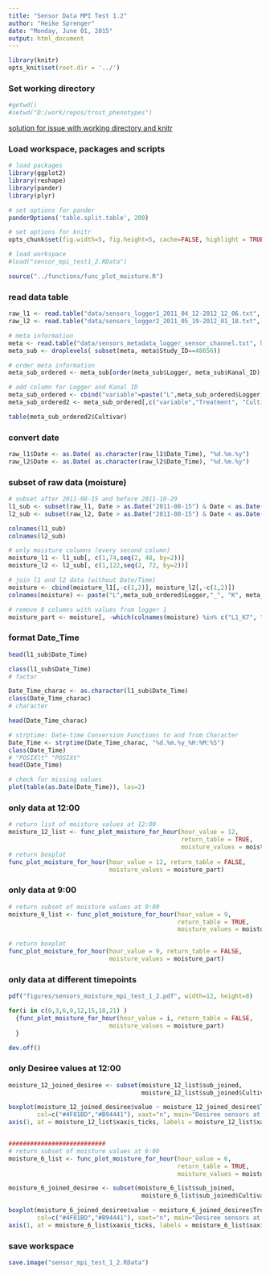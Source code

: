 ```yaml
---
title: "Sensor Data MPI Test 1.2"
author: "Heike Sprenger"
date: "Monday, June 01, 2015"
output: html_document
---
```



```r
library(knitr)
opts_knit$set(root.dir = '../')
```


### Set working directory  
```r
#getwd()
#setwd("D:/work/repos/trost_phenotypes")
```


[solution for issue with working directory and knitr](https://github.com/yihui/knitr/issues/277)

### Load workspace, packages and scripts
```r
# load packages
library(ggplot2)
library(reshape)
library(pander)
library(plyr)

# set options for pander
panderOptions('table.split.table', 200)

# set options for knitr
opts_chunk$set(fig.width=5, fig.height=5, cache=FALSE, highlight = TRUE, fig.show="asis")

# load workspace
#load("sensor_mpi_test1_2.RData")

source("../functions/func_plot_moisture.R")
```


### read data table
```r
raw_l1 <- read.table("data/sensors_logger1_2011_04_12-2012_12_06.txt", header=T, fill=T)
raw_l2 <- read.table("data/sensors_logger2_2011_05_19-2012_01_18.txt", header=T, fill=T)

# meta information
meta <- read.table("data/sensors_metadata_logger_sensor_channel.txt", header=T)
meta_sub <- droplevels( subset(meta, meta$Study_ID==48656))

# order meta information
meta_sub_ordered <- meta_sub[order(meta_sub$Logger, meta_sub$Kanal_ID),]

# add column for Logger and Kanal ID
meta_sub_ordered <- cbind("variable"=paste("L",meta_sub_ordered$Logger,"_", "K", meta_sub_ordered$Kanal_ID, sep=""), meta_sub_ordered)
meta_sub_ordered2 <- meta_sub_ordered[,c("variable","Treatment", "Cultivar")]

table(meta_sub_ordered2$Cultivar)
```


### convert date
```r
raw_l1$Date <- as.Date( as.character(raw_l1$Date_Time), "%d.%m.%y")
raw_l2$Date <- as.Date( as.character(raw_l2$Date_Time), "%d.%m.%y")
```


### subset of raw data (moisture)
```r
# subset after 2011-08-15 and before 2011-10-29
l1_sub <- subset(raw_l1, Date > as.Date("2011-08-15") & Date < as.Date("2011-10-29") )
l2_sub <- subset(raw_l2, Date > as.Date("2011-08-15") & Date < as.Date("2011-10-29") )

colnames(l1_sub)
colnames(l2_sub)

# only moisture columns (every second column)
moisture_l1 <- l1_sub[, c(1,74,seq(2, 48, by=2))]
moisture_l2 <- l2_sub[, c(1,122,seq(2, 72, by=2))]

# join l1 and l2 data (without Date/Time)
moisture <- cbind(moisture_l1[,-c(1,2)], moisture_l2[,-c(1,2)])
colnames(moisture) <- paste("L",meta_sub_ordered$Logger,"_", "K", meta_sub_ordered$Kanal_ID, sep="")

# remove 8 columns with values from logger 1
moisture_part <- moisture[, -which(colnames(moisture) %in% c("L1_K7", "L1_K12", "L1_K13", "L1_K14", "L1_K16", "L1_K17", "L1_K19", "L1_K21"))]
```


### format Date_Time
```r
head(l1_sub$Date_Time)

class(l1_sub$Date_Time)
# factor

Date_Time_charac <- as.character(l1_sub$Date_Time)
class(Date_Time_charac)
# character

head(Date_Time_charac)

# strptime: Date-time Conversion Functions to and from Character
Date_Time <- strptime(Date_Time_charac, "%d.%m.%y_%H:%M:%S")
class(Date_Time)
# "POSIXlt" "POSIXt"
head(Date_Time)

# check for missing values
plot(table(as.Date(Date_Time)), las=2)
```


### only data at 12:00
```r

# return list of moisture values at 12:00
moisture_12_list <- func_plot_moisture_for_hour(hour_value = 12, 
                                                return_table = TRUE,
                                                moisture_values = moisture_part)
# return boxplot
func_plot_moisture_for_hour(hour_value = 12, return_table = FALSE,
                            moisture_values = moisture_part)
```


### only data at 9:00
```r

# return subset of moisture values at 9:00
moisture_9_list <- func_plot_moisture_for_hour(hour_value = 9, 
                                               return_table = TRUE,
                                               moisture_values = moisture_part)

# return boxplot
func_plot_moisture_for_hour(hour_value = 9, return_table = FALSE,
                            moisture_values = moisture_part)
```


### only data at different timepoints
```r
pdf("figures/sensors_moisture_mpi_test_1_2.pdf", width=12, height=8)

for(i in c(0,3,6,9,12,15,18,21) )
  {func_plot_moisture_for_hour(hour_value = i, return_table = FALSE,
                            moisture_values = moisture_part)
  }

dev.off()
```


### only Desiree values at 12:00
```r
moisture_12_joined_desiree <- subset(moisture_12_list$sub_joined, 
                                     moisture_12_list$sub_joined$Cultivar=="Desiree")

boxplot(moisture_12_joined_desiree$value ~ moisture_12_joined_desiree$Treatment * moisture_12_joined_desiree$Date,  
        col=c("#4F81BD","#B94441"), xaxt="n", main="Desiree sensors at 12:00", ylim=c(0,600))
axis(1, at = moisture_12_list$xaxis_ticks, labels = moisture_12_list$xaxis_labels, las=2, cex.axis=0.8)


###########################
# return subset of moisture values at 6:00
moisture_6_list <- func_plot_moisture_for_hour(hour_value = 6, 
                                               return_table = TRUE,
                                               moisture_values = moisture_part)

moisture_6_joined_desiree <- subset(moisture_6_list$sub_joined, 
                                     moisture_6_list$sub_joined$Cultivar=="Desiree")

boxplot(moisture_6_joined_desiree$value ~ moisture_6_joined_desiree$Treatment * moisture_6_joined_desiree$Date,  
        col=c("#4F81BD","#B94441"), xaxt="n", main="Desiree sensors at 6:00", ylim=c(0,600))
axis(1, at = moisture_6_list$xaxis_ticks, labels = moisture_6_list$xaxis_labels, las=2, cex.axis=0.8)
```

### save workspace
```r
save.image("sensor_mpi_test_1_2.RData")
```

